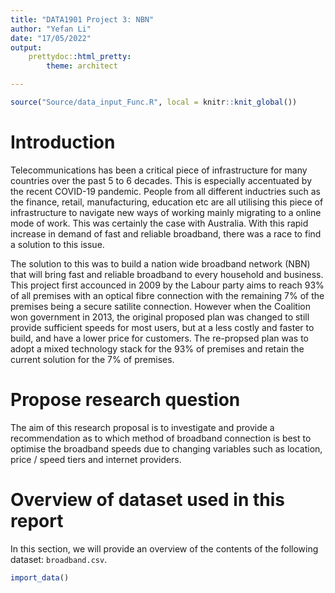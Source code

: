 ```yaml
---
title: "DATA1901 Project 3: NBN"
author: "Yefan Li"
date: "17/05/2022"
output:
    prettydoc::html_pretty:
        theme: architect

---
```

```r
source("Source/data_input_Func.R", local = knitr::knit_global())
```
# Introduction
Telecommunications has been a critical piece of infrastructure for many countries over the past 5 to 6 decades. This is especially accentuated by the recent COVID-19 pandemic. People from all different inductries such as the finance, retail, manufacturing, education etc are all utilising this piece of infrastructure to navigate new ways of working mainly migrating to a online mode of work. This was certainly the case with Australia. With this rapid increase in demand of fast and reliable broadband, there was a race to find a solution to this issue. 

The solution to this was to build a nation wide broadband network (NBN) that will bring fast and reliable broadband to every household and business. This project first accounced in 2009 by the Labour party aims to reach 93% of all premises with an optical fibre connection with the remaining 7% of the premises being a secure satilite connection. However when the Coalition won government in 2013, the original proposed plan was changed to still provide sufficient speeds for most users, but at a less costly and faster to build, and have a lower price for customers. The re-propsed plan was to adopt a mixed technology stack for the 93% of premises and retain the current solution for the 7% of premises.

# Propose research question
The aim of this research proposal is to investigate and provide a recommendation as to which method of broadband connection is best to optimise the broadband speeds due to changing variables such as location, price / speed tiers and internet providers.

# Overview of dataset used in this report
In this section, we will provide an overview of the contents of the following dataset: `broadband.csv`.
```r
import_data()
```